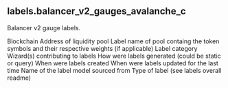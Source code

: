 ## labels.balancer_v2_gauges_avalanche_c 
Balancer v2 gauge labels.

<ParamField path="blockchain">
Blockchain
</ParamField>
<ParamField path="address">
Address of liquidity pool
</ParamField>
<ParamField path="name">
Label name of pool containg the token symbols and their respective weights (if applicable)
</ParamField>
<ParamField path="category">
Label category
</ParamField>
<ParamField path="contributor">
Wizard(s) contributing to labels
</ParamField>
<ParamField path="source">
How were labels generated (could be static or query)
</ParamField>
<ParamField path="created_at">
When were labels created
</ParamField>
<ParamField path="updated_at">
When were labels updated for the last time
</ParamField>
<ParamField path="model_name">
Name of the label model sourced from
</ParamField>
<ParamField path="label_type">
Type of label (see labels overall readme)
</ParamField>
